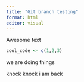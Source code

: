 ```yaml
---
title: "Git branch testing"
format: html
editor: visual
---
```


Awesome text

```r
cool_code <- c(1,2,3)
```

we are doing things

knock knock i am back
